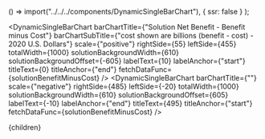 


  () => import("../../../components/DynamicSingleBarChart"),
  { ssr: false }
);

<DynamicSingleBarChart
  barChartTitle={"Solution Net Benefit - Benefit minus Cost"}
  barChartSubTitle={"cost shown are billions (benefit - cost) - 2020 U.S. Dollars"}
  scale={"positive"}
  rightSide={55}
  leftSide={455}
  totalWidth={1000}
  solutionBackgroundWidth={610}
  solutionBackgroundOffset={-605}
  labelText={10}
  labelAnchor={"start"}
  titleText={0}
  titleAnchor={"end"}
  fetchDataFunc={solutionBenefitMinusCost}
/>
<DynamicSingleBarChart
  barChartTitle={""}
  scale={"negative"}
  rightSide={485}
  leftSide={-20}
  totalWidth={1000}
  solutionBackgroundWidth={610}
  solutionBackgroundOffset={605}
  labelText={-10}
  labelAnchor={"end"}
  titleText={495}
  titleAnchor={"start"}
  fetchDataFunc={solutionBenefitMinusCost}
/>

<SolutionTable />

  <Article 
    focusAreaUrl={focusAreaUrl} 
    hierarchy={hierarchy} 
    site={site}
  >
    {children}
  </Article>